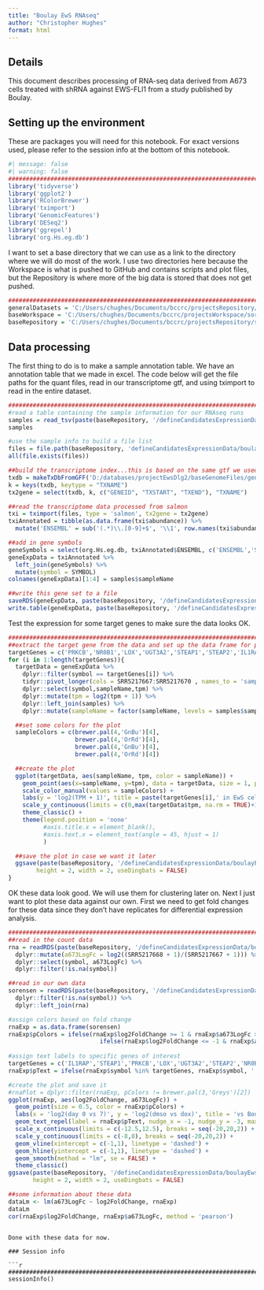 ```yaml
---
title: "Boulay EwS RNAseq"
author: "Christopher Hughes"
format: html
---
```


## Details

This document describes processing of RNA-seq data derived from A673 cells treated with shRNA against EWS-FLI1 from a study published by Boulay.

## Setting up the environment

These are packages you will need for this notebook. For exact versions used, please refer to the session info at the bottom of this notebook.

```r
#| message: false
#| warning: false
##########################################################################################
library('tidyverse')
library('ggplot2')
library('RColorBrewer')
library('tximport')
library('GenomicFeatures')
library('DESeq2')
library('ggrepel')
library('org.Hs.eg.db')
```

I want to set a base directory that we can use as a link to the directory where we will do most of the work. I use two directories here because the Workspace is what is pushed to GitHub and contains scripts and plot files, but the Repository is where more of the big data is stored that does not get pushed.

```r
##########################################################################################
generalDatasets = 'C:/Users/chughes/Documents/bccrc/projectsRepository/generalDatasets'
baseWorkspace = 'C:/Users/chughes/Documents/bccrc/projectsWorkspace/sorensenLab/relatedToEwsCrisprManuscript'
baseRepository = 'C:/Users/chughes/Documents/bccrc/projectsRepository/sorensenLab/relatedToEwsCrisprManuscript'
```

## Data processing

The first thing to do is to make a sample annotation table. We have an annotation table that we made in excel. The code below will get the file paths for the quant files, read in our transcriptome gtf, and using tximport to read in the entire dataset.

```r
##########################################################################################
#read a table containing the sample information for our RNAseq runs
samples = read_tsv(paste(baseRepository, '/defineCandidatesExpressionData/boulayEwsRnaSeq/sampleInfo.txt', sep = ''), show_col_types = FALSE)
samples

#use the sample info to build a file list
files = file.path(baseRepository, 'defineCandidatesExpressionData/boulayEwsRnaSeq', 'quants', samples$sampleName, 'quant.sf')
all(file.exists(files))

##build the transcriptome index...this is based on the same gtf we used in the alignment process
txdb = makeTxDbFromGFF('D:/databases/projectEwsDlg2/baseGenomeFiles/genome.gtf')
k = keys(txdb, keytype = "TXNAME")
tx2gene = select(txdb, k, c("GENEID", "TXSTART", "TXEND"), "TXNAME")

##read the transcriptome data processed from salmon
txi = tximport(files, type = 'salmon', tx2gene = tx2gene)
txiAnnotated = tibble(as.data.frame(txi$abundance)) %>%
  mutate('ENSEMBL' = sub('(.*)\\.[0-9]+$', '\\1', row.names(txi$abundance)))

##add in gene symbols
geneSymbols = select(org.Hs.eg.db, txiAnnotated$ENSEMBL, c('ENSEMBL','SYMBOL'), 'ENSEMBL') 
geneExpData = txiAnnotated %>%
  left_join(geneSymbols) %>%
  mutate(symbol = SYMBOL)
colnames(geneExpData)[1:4] = samples$sampleName

##write this gene set to a file
saveRDS(geneExpData, paste(baseRepository, '/defineCandidatesExpressionData/boulayEwsRnaSeq/datasetOutputs/dataset_tpmExpression.rds', sep = ''))
write.table(geneExpData, paste(baseRepository, '/defineCandidatesExpressionData/boulayEwsRnaSeq/datasetOutputs/dataset_tpmExpression.tsv', sep = ''), row.names = FALSE, col.names = TRUE, quote = FALSE, sep = '\t')
```

Test the expression for some target genes to make sure the data looks OK.

```r
##########################################################################################
##extract the target gene from the data and set up the data frame for plotting
targetGenes = c('PRKCB','NR0B1','LOX','UGT3A2','STEAP1','STEAP2','IL1RAP')
for (i in 1:length(targetGenes)){
  targetData = geneExpData %>%
    dplyr::filter(symbol == targetGenes[i]) %>%
    tidyr::pivot_longer(cols = SRR5217667:SRR5217670 , names_to = 'sampleName', values_to = 'tpm') %>%
    dplyr::select(symbol,sampleName,tpm) %>%
    dplyr::mutate(tpm = log2(tpm + 1)) %>%
    dplyr::left_join(samples) %>%
    dplyr::mutate(sampleName = factor(sampleName, levels = samples$sampleName))

  ##set some colors for the plot
  sampleColors = c(brewer.pal(4,'GnBu')[4],
                   brewer.pal(4,'OrRd')[4],
                   brewer.pal(4,'GnBu')[4],
                   brewer.pal(4,'OrRd')[4])

  ##create the plot
  ggplot(targetData, aes(sampleName, tpm, color = sampleName)) +
    geom_point(aes(x=sampleName, y=tpm), data = targetData, size = 1, position = position_jitter(w = 0.1, h = 0)) +
    scale_color_manual(values = sampleColors) +
    labs(y = 'log2(TPM + 1)', title = paste(targetGenes[i],' in EwS cells',sep='')) +
    scale_y_continuous(limits = c(0,max(targetData$tpm, na.rm = TRUE)+1), breaks = seq(0,16,2)) +
    theme_classic() +
    theme(legend.position = 'none'
          #axis.title.x = element_blank(),
          #axis.text.x = element_text(angle = 45, hjust = 1)
          )

  ##save the plot in case we want it later
  ggsave(paste(baseRepository, '/defineCandidatesExpressionData/boulayEwsRnaSeq/plots/scatter_',targetGenes[i],'_RnaExpressionLevels.pdf', sep = ''),
        height = 2, width = 2, useDingbats = FALSE)
}
```

OK these data look good. We will use them for clustering later on. Next I just want to plot these data against our own. First we need to get fold changes for these data since they don't have replicates for differential expression analysis.

```r
##########################################################################################
##read in the count data
rna = readRDS(paste(baseRepository, '/defineCandidatesExpressionData/boulayEwsRnaSeq/datasetOutputs/dataset_tpmExpression.rds', sep = '')) %>%
  dplyr::mutate(a673LogFc = log2((SRR5217668 + 1)/(SRR5217667 + 1))) %>%
  dplyr::select(symbol, a673LogFc) %>%
  dplyr::filter(!is.na(symbol))

##read in our own data
sorensen = readRDS(paste(baseRepository, '/defineCandidatesExpressionData/sorensenEwsA673RnaSeq/datasetOutputs/dataset_deseq2_day0-day7.rds', sep = '')) %>%
  dplyr::filter(!is.na(symbol)) %>%
  dplyr::left_join(rna)

#assign colors based on fold change
rnaExp = as.data.frame(sorensen)
rnaExp$pColors = ifelse(rnaExp$log2FoldChange >= 1 & rnaExp$a673LogFc >= 1, brewer.pal(4,'OrRd')[4], 
                          ifelse(rnaExp$log2FoldChange <= -1 & rnaExp$a673LogFc <= -1, brewer.pal(4,'GnBu')[4], brewer.pal(3,'Greys')[2]))
  
#assign text labels to specific genes of interest
targetGenes = c('IL1RAP','STEAP1','PRKCB','LOX','UGT3A2','STEAP2','NR0B1')
rnaExp$pText = ifelse(rnaExp$symbol %in% targetGenes, rnaExp$symbol, '')

#create the plot and save it
#rnaPlot = dplyr::filter(rnaExp, pColors != brewer.pal(3,'Greys')[2])
ggplot(rnaExp, aes(log2FoldChange, a673LogFc)) +
  geom_point(size = 0.5, color = rnaExp$pColors) +
  labs(x = 'log2(day 0 vs 7)', y = 'log2(dmso vs dox)', title = 'vs Boulay') +
  geom_text_repel(label = rnaExp$pText, nudge_x = -1, nudge_y = -3, max.overlaps = 55000, size = 2, segment.size = 0.25) +
  scale_x_continuous(limits = c(-12.5,12.5), breaks = seq(-20,20,2)) +
  scale_y_continuous(limits = c(-8,8), breaks = seq(-20,20,2)) +
  geom_vline(xintercept = c(-1,1), linetype = 'dashed') +
  geom_hline(yintercept = c(-1,1), linetype = 'dashed') +
  geom_smooth(method = "lm", se = FALSE) +
  theme_classic()
ggsave(paste(baseRepository, '/defineCandidatesExpressionData/boulayEwsRnaSeq/plots/scatter_deseq2_boulayVersusSorensen.pdf', sep = ''),
       height = 2, width = 2, useDingbats = FALSE)

##some information about these data
dataLm <- lm(a673LogFc ~ log2FoldChange, rnaExp)
dataLm
cor(rnaExp$log2FoldChange, rnaExp$a673LogFc, method = 'pearson')
```




















```

Done with these data for now.

### Session info

```r
##########################################################################################
sessionInfo()
```
